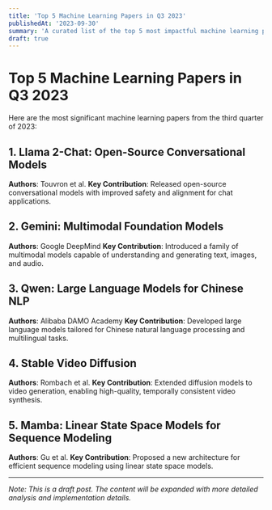 ```yaml
---
title: 'Top 5 Machine Learning Papers in Q3 2023'
publishedAt: '2023-09-30'
summary: 'A curated list of the top 5 most impactful machine learning papers from Q3 2023.'
draft: true
---
```


# Top 5 Machine Learning Papers in Q3 2023

Here are the most significant machine learning papers from the third quarter of 2023:

## 1. Llama 2-Chat: Open-Source Conversational Models
**Authors**: Touvron et al.
**Key Contribution**: Released open-source conversational models with improved safety and alignment for chat applications.

## 2. Gemini: Multimodal Foundation Models
**Authors**: Google DeepMind
**Key Contribution**: Introduced a family of multimodal models capable of understanding and generating text, images, and audio.

## 3. Qwen: Large Language Models for Chinese NLP
**Authors**: Alibaba DAMO Academy
**Key Contribution**: Developed large language models tailored for Chinese natural language processing and multilingual tasks.

## 4. Stable Video Diffusion
**Authors**: Rombach et al.
**Key Contribution**: Extended diffusion models to video generation, enabling high-quality, temporally consistent video synthesis.

## 5. Mamba: Linear State Space Models for Sequence Modeling
**Authors**: Gu et al.
**Key Contribution**: Proposed a new architecture for efficient sequence modeling using linear state space models.

---

*Note: This is a draft post. The content will be expanded with more detailed analysis and implementation details.* 